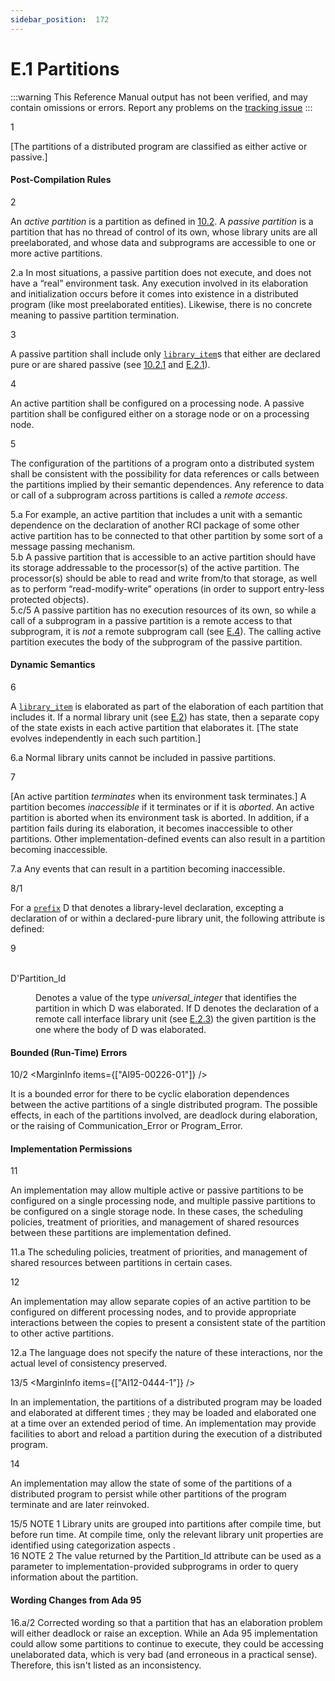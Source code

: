 ```yaml
---
sidebar_position:  172
---
```


# E.1 Partitions

:::warning
This Reference Manual output has not been verified,
and may contain omissions or errors.
Report any problems on the [tracking issue](https://github.com/ada-lang-io/ada-lang-io/issues/20)
:::


<MarginText>1</MarginText>
<p>[The partitions of a distributed program are classified as either active or passive.] <br /></p>


#### Post-Compilation Rules

<MarginText>2</MarginText>
<p>An <em>active partition</em> is a partition as defined in <a href="../AA-10/AA-10.2">10.2</a>. A <em>passive partition</em> is a partition that has no thread of control of its own, whose library units are all preelaborated, and whose data and subprograms are accessible to one or more active partitions. <br /></p>

<AnnotatedOnly>
<MarginText>2.a</MarginText>
<Admonition type="aarm" aarm="discussion">
<strong></strong>In most situations, a passive partition does not execute, and does not have a &ldquo;real&rdquo; environment task. Any execution involved in its elaboration and initialization occurs before it comes into existence in a distributed program (like most preelaborated entities). Likewise, there is no concrete meaning to passive partition termination. <br /></Admonition>
</AnnotatedOnly>

<MarginText>3</MarginText>
<p>A passive partition shall include only <code><a href="../AA-10/AA-10.1#S0287">library_item</a></code>s that either are declared pure or are shared passive (see <a href="../AA-10/AA-10.2#Subclause_10.2.1">10.2.1</a> and <a href="../AA-E/AA-E.2#Subclause_E.2.1">E.2.1</a>).<br /></p>

<MarginText>4</MarginText>
<p>An active partition shall be configured on a processing node. A passive partition shall be configured either on a storage node or on a processing node.<br /></p>

<MarginText>5</MarginText>
<p>The configuration of the partitions of a program onto a distributed system shall be consistent with the possibility for data references or calls between the partitions implied by their semantic dependences. Any reference to data or call of a subprogram across partitions is called a <em>remote access</em>. <br /></p>

<AnnotatedOnly>
<MarginText>5.a</MarginText>
<Admonition type="aarm" aarm="discussion">
<strong></strong>For example, an active partition that includes a unit with a semantic dependence on the declaration of another RCI package of some other active partition has to be connected to that other partition by some sort of a message passing mechanism.<br /></Admonition>
</AnnotatedOnly>

<AnnotatedOnly>
<MarginText>5.b</MarginText>
<Admonition type="aarm" aarm="note">
A passive partition that is accessible to an active partition should have its storage addressable to the processor(s) of the active partition. The processor(s) should be able to read and write from/to that storage, as well as to perform &ldquo;read-modify-write&rdquo; operations (in order to support entry-less protected objects).<br /></Admonition>
</AnnotatedOnly>

<AnnotatedOnly>
<MarginText>5.c/5</MarginText>
<MarginInfo items={["AI12-0359-1"]} />
<Admonition type="aarm" aarm="ramification">
<strong></strong>A passive partition has no execution resources of its own, so while a call of a subprogram in a passive partition is a remote access to that subprogram, it is <em>not</em> a remote subprogram call (see <a href="../AA-E/AA-E.4">E.4</a>). The calling active partition executes the body of the subprogram of the passive partition. <br /></Admonition>
</AnnotatedOnly>


#### Dynamic Semantics

<MarginText>6</MarginText>
<p>A <code><a href="../AA-10/AA-10.1#S0287">library_item</a></code> is elaborated as part of the elaboration of each partition that includes it. If a normal library unit (see <a href="../AA-E/AA-E.2">E.2</a>) has state, then a separate copy of the state exists in each active partition that elaborates it. [The state evolves independently in each such partition.]<br /></p>

<AnnotatedOnly>
<MarginText>6.a</MarginText>
<Admonition type="aarm" aarm="ramification">
<strong></strong>Normal library units cannot be included in passive partitions. <br /></Admonition>
</AnnotatedOnly>

<MarginText>7</MarginText>
<p>[An active partition <em>terminates</em> when its environment task terminates.] A partition becomes <em>inaccessible</em> if it terminates or if it is <em>aborted</em>. An active partition is aborted when its environment task is aborted. In addition, if a partition fails during its elaboration, it becomes inaccessible to other partitions. Other implementation-defined events can also result in a partition becoming inaccessible. <br /></p>

<AnnotatedOnly>
<MarginText>7.a</MarginText>
<Admonition type="aarm" aarm="implementation-defined">
<strong></strong>Any events that can result in a partition becoming inaccessible.<br /></Admonition>
</AnnotatedOnly>

<MarginText>8/1</MarginText>
<p>For a <code><a href="../AA-4/AA-4.1#S0093">prefix</a></code> D that denotes a library-level declaration, excepting a declaration of or within a declared-pure library unit, the following attribute is defined: <br /></p>

<MarginText>9</MarginText>
<dt><br/>D'Partition_Id</dt>
<dl>
<dd>Denotes a value of the type <em>universal_integer</em> that identifies the partition in which D was elaborated. If D denotes the declaration of a remote call interface library unit (see <a href="../AA-E/AA-E.2#Subclause_E.2.3">E.2.3</a>) the given partition is the one where the body of D was elaborated. <br /></dd>
</dl>

#### Bounded (Run-Time) Errors

<MarginText>10/2</MarginText>
<MarginInfo items={["AI95-00226-01"]} />
<p>It is a bounded error for there to be cyclic elaboration dependences between the active partitions of a single distributed program. The possible effects, in each of the partitions involved, are deadlock during elaboration, or the raising of Communication_Error or Program_Error. <br /></p>


#### Implementation Permissions

<MarginText>11</MarginText>
<p>An implementation may allow multiple active or passive partitions to be configured on a single processing node, and multiple passive partitions to be configured on a single storage node. In these cases, the scheduling policies, treatment of priorities, and management of shared resources between these partitions are implementation defined. <br /></p>

<AnnotatedOnly>
<MarginText>11.a</MarginText>
<Admonition type="aarm" aarm="implementation-defined">
<strong></strong>The scheduling policies, treatment of priorities, and management of shared resources between partitions in certain cases.<br /></Admonition>
</AnnotatedOnly>

<MarginText>12</MarginText>
<p>An implementation may allow separate copies of an active partition to be configured on different processing nodes, and to provide appropriate interactions between the copies to present a consistent state of the partition to other active partitions. <br /></p>

<AnnotatedOnly>
<MarginText>12.a</MarginText>
<Admonition type="aarm" aarm="ramification">
<strong></strong>The language does not specify the nature of these interactions, nor the actual level of consistency preserved. <br /></Admonition>
</AnnotatedOnly>

<MarginText>13/5</MarginText>
<MarginInfo items={["AI12-0444-1"]} />
<p>In an implementation, the partitions of a distributed program may  be loaded and elaborated at different times ; they may be loaded and elaborated one at a time over an extended period of time. An implementation may provide facilities to abort and reload a partition during the execution of a distributed program.<br /></p>

<MarginText>14</MarginText>
<p>An implementation may allow the state of some of the partitions of a distributed program to persist while other partitions of the program terminate and are later reinvoked. <br /></p>

<AnnotatedOnly>
<MarginText>15/5</MarginText>
<MarginInfo items={["AI12-0417-1"]} />
<Admonition type="aarm" aarm="note">
NOTE 1   Library units are grouped into partitions after compile time, but before run time. At compile time, only the relevant library unit properties are identified using categorization aspects .<br /></Admonition>
</AnnotatedOnly>

<AnnotatedOnly>
<MarginText>16</MarginText>
<Admonition type="aarm" aarm="note">
NOTE 2   The value returned by the Partition_Id attribute can be used as a parameter to implementation-provided subprograms in order to query information about the partition.<br /></Admonition>
</AnnotatedOnly>

<AnnotatedOnly>

#### Wording Changes from Ada 95

</AnnotatedOnly>
<AnnotatedOnly>
<MarginText>16.a/2</MarginText>
<MarginInfo items={["AI95-00226-01"]} />
<Admonition type="aarm" aarm="note">
Corrected wording so that a partition that has an elaboration problem will either deadlock or raise an exception. While an Ada 95 implementation could allow some partitions to continue to execute, they could be accessing unelaborated data, which is very bad (and erroneous in a practical sense). Therefore, this isn't listed as an inconsistency. <br /></Admonition>
</AnnotatedOnly>


